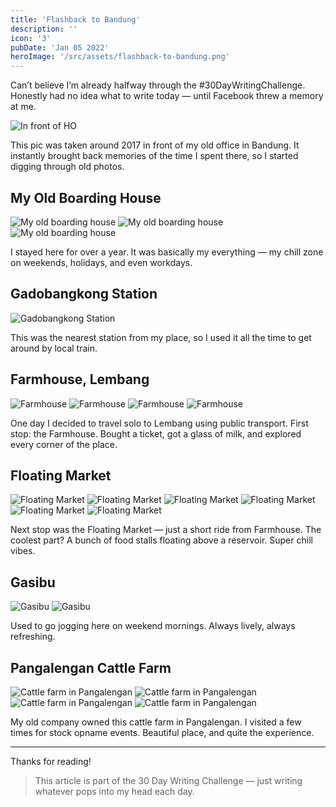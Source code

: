 ```yaml
---
title: 'Flashback to Bandung'
description: ''
icon: '3'
pubDate: 'Jan 05 2022'
heroImage: '/src/assets/flashback-to-bandung.png'
---
```



Can’t believe I’m already halfway through the #30DayWritingChallenge. Honestly had no idea what to write today — until Facebook threw a memory at me.

<img src={flashbackImage1.src} alt="In front of HO" />

This pic was taken around 2017 in front of my old office in Bandung. It instantly brought back memories of the time I spent there, so I started digging through old photos.

## My Old Boarding House

<img src={flashbackImage2.src} alt="My old boarding house" />
<img src={flashbackImage3.src} alt="My old boarding house" />
<img src={flashbackImage4.src} alt="My old boarding house" />

I stayed here for over a year. It was basically my everything — my chill zone on weekends, holidays, and even workdays.

## Gadobangkong Station

<img src={flashbackImage5.src} alt="Gadobangkong Station" />

This was the nearest station from my place, so I used it all the time to get around by local train.

## Farmhouse, Lembang

<img src={flashbackImage6.src} alt="Farmhouse" />
<img src={flashbackImage7.src} alt="Farmhouse" />
<img src={flashbackImage8.src} alt="Farmhouse" />
<img src={flashbackImage9.src} alt="Farmhouse" />

One day I decided to travel solo to Lembang using public transport. First stop: the Farmhouse. Bought a ticket, got a glass of milk, and explored every corner of the place.

## Floating Market

<img src={flashbackImage10.src} alt="Floating Market" />
<img src={flashbackImage11.src} alt="Floating Market" />
<img src={flashbackImage12.src} alt="Floating Market" />
<img src={flashbackImage13.src} alt="Floating Market" />
<img src={flashbackImage14.src} alt="Floating Market" />
<img src={flashbackImage15.src} alt="Floating Market" />

Next stop was the Floating Market — just a short ride from Farmhouse. The coolest part? A bunch of food stalls floating above a reservoir. Super chill vibes.

## Gasibu

<img src={flashbackImage16.src} alt="Gasibu" />
<img src={flashbackImage17.src} alt="Gasibu" />

Used to go jogging here on weekend mornings. Always lively, always refreshing.

## Pangalengan Cattle Farm

<img src={flashbackImage18.src} alt="Cattle farm in Pangalengan" />
<img src={flashbackImage19.src} alt="Cattle farm in Pangalengan" />
<img src={flashbackImage20.src} alt="Cattle farm in Pangalengan" />
<img src={flashbackImage21.src} alt="Cattle farm in Pangalengan" />

My old company owned this cattle farm in Pangalengan. I visited a few times for stock opname events. Beautiful place, and quite the experience.

---

Thanks for reading!

> This article is part of the 30 Day Writing Challenge — just writing whatever pops into my head each day.

